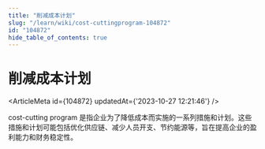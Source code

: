 ```yaml
---
title: "削减成本计划"
slug: "/learn/wiki/cost-cuttingprogram-104872"
id: "104872"
hide_table_of_contents: true
---
```



# 削减成本计划

<ArticleMeta id={104872} updatedAt={'2023-10-27 12:21:46'} />
<div className='border-solid border-b border-t-0 my-4 border-[var(--ifm-color-gray-300)]' />

cost-cutting program 是指企业为了降低成本而实施的一系列措施和计划。这些措施和计划可能包括优化供应链、减少人员开支、节约能源等，旨在提高企业的盈利能力和财务稳定性。
